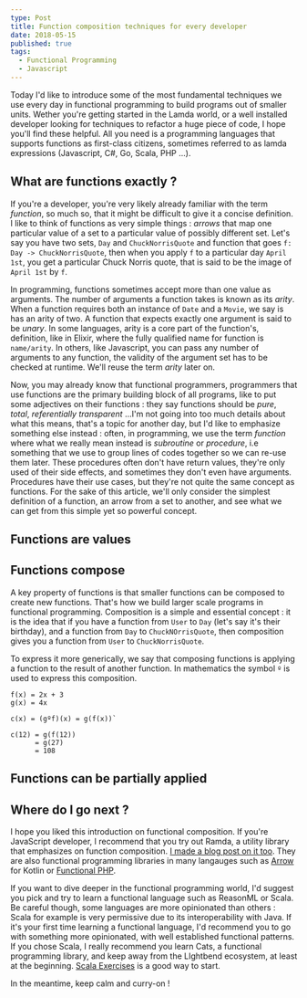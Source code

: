 ```yaml
---
type: Post
title: Function composition techniques for every developer
date: 2018-05-15
published: true
tags:
  - Functional Programming
  - Javascript
---
```

Today I'd like to introduce some of the most fundamental techniques we use
every day in functional programming to build programs out of smaller units. Wether you're getting
started in the Lamda world, or a well installed developer looking for techniques to refactor a huge piece
of code, I hope you'll find these helpful. All you need is a programming languages that supports
functions as first-class citizens, sometimes referred to as lamda expressions (Javascript, C#, Go, Scala, PHP ...).

## What are functions exactly ?

If you're a developer, you're very likely already familiar with the term *function*, so much so, that it
might be difficult to give it a concise definition. I like to think of functions as very simple things : *arrows*
that map one particular value of a set to a particular value of possibly different set. 
Let's say you have two sets, `Day` and `ChuckNorrisQuote` and function that goes `f: Day -> ChuckNorrisQuote`,
then when you apply `f` to a particular day `April 1st`, you get a particular Chuck Norris quote, that is said to
be the image of `April 1st` by `f`.

In programming, functions sometimes accept more than one value as arguments. The number of arguments a function takes
is known as its *arity*. When a function requires both an instance of `Date` and a `Movie`, we say is has an arity of two.
A function that expects exactly one argument is said to be *unary*. In some languages, arity is a core part of the function's,
definition, like in Elixir, where the fully qualified name for function is `name/arity`. In others, like Javascript, you can
pass any number of arguments to any function, the validity of the argument set has to be checked at runtime. We'll reuse 
the term *arity* later on.

Now, you may already know that functional programmers, programmers that use functions are the primary building
block of all programs, like to put some adjectives on their functions : they say functions should be *pure*, 
*total*, *referentially transparent* ...I'm not going into too much details about what this means, that's a topic
for another day, but I'd like to emphasize something else instead : often, in programming, we use the term *function*
where what we really mean instead is *subroutine* or *procedure*, i.e something that we use to group lines
of codes together so we can re-use them later. These procedures often don't have return values, they're only
used of their side effects, and sometimes they don't even have arguments. Procedures have their use cases, but they're
not quite the same concept as functions. For the sake of this article, we'll only consider the simplest definition
of a function, an arrow from a set to another, and see what we can get from this simple yet so powerful concept.

## Functions are values


## Functions compose

A key property of functions is that smaller functions can be composed to create new functions. That's how we build larger
scale programs in functional programming. Composition is a simple and essential concept : it is the idea that if you
have a function from `User` to `Day` (let's say it's their birthday), and a function from `Day` to `ChuckNOrrisQuote`, then
composition gives you a function from `User` to `ChuckNorrisQuote`.

To express it more generically, we say that composing functions is applying a function to the result of another function.
In mathematics the symbol `º` is used to express this composition. 

```
f(x) = 2x + 3
g(x) = 4x

c(x) = (gºf)(x) = g(f(x))`

c(12) = g(f(12))
      = g(27)
      = 108
```

## Functions can be partially applied


## Where do I go next ?

I hope you liked this introduction on functional composition. If you're JavaScript developer, I recommend that
you try out Ramda, a utility library that emphasizes on function composition. [I made a blog post on it too](/blog/discover-ramda).
They are also functional programming libraries in many langauges such as [Arrow](https://arrow-kt.io) 
for Kotlin or [Functional PHP](https://github.com/lstrojny/functional-php).

If you want to dive deeper in the functional programming world, I'd suggest you pick and try to learn a functional language such as
ReasonML or Scala. Be careful though, some languages are more opinionated than others : Scala for example is very permissive due to its
interoperability with Java. If it's your first time learning a functional language, I'd recommend you to go with something more opinionated,
with well established functional patterns. If you chose Scala, I really recommend you learn Cats, a functional programming library, and keep
away from the LIghtbend ecosystem, at least at the beginning. [Scala Exercises](https://www.scala-exercises.org) is a good way to start.

In the meantime, keep calm and curry-on !